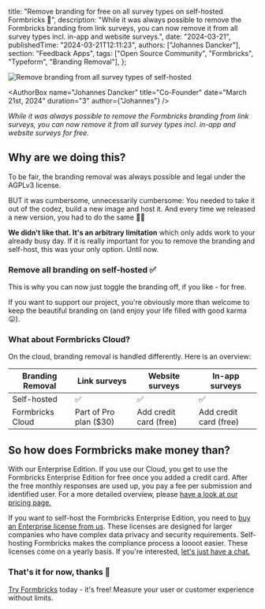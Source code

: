 
  title: "Remove branding for free on all survey types on self-hosted Formbricks 🎁",
  description:
    "While it was always possible to remove the Formbricks branding from link surveys, you can now remove it from all survey types incl. in-app and website surveys.",
  date: "2024-03-21",
  publishedTime: "2024-03-21T12:11:23",
  authors: ["Johannes Dancker"],
  section: "Feedback Apps",
  tags: ["Open Source Community", "Formbricks", "Typeform", "Branding Removal"],
};

<Image src={Header} alt="Remove branding from all survey types of self-hosted" className="w-full rounded-lg" />

<AuthorBox
  name="Johannes Dancker"
  title="Co-Founder"
  date="March 21st, 2024"
  duration="3"
  author={"Johannes"}
/>

_While it was always possible to remove the Formbricks branding from link surveys, you can now remove it from all survey types incl. in-app and website surveys for free._

## Why are we doing this?

To be fair, the branding removal was always possible and legal under the AGPLv3 license. 

BUT it was cumbersome, unnecessarily cumbersome: You needed to take it out of the codez, build a new image and host it. And every time we released a new version, you had to do the same 😮‍💨

**We didn't like that. It's an arbitrary limitation** which only adds work to your already busy day.  If it is really important for you to remove the branding and self-host, this was your only option. Until now.

### Remove all branding on self-hosted ✅

This is why you can now just toggle the branding off, if you like - for free.

If you want to support our project, you're obviously more than welcome to keep the beautiful branding on (and enjoy your life filled with good karma 😛).

### What about Formbricks Cloud?
On the cloud, branding removal is handled differently. Here is an overview:

| **Branding Removal** | Link surveys | Website surveys | In-app surveys |
| --- | --- | --- | --- |
| Self-hosted | ✅ | ✅ | ✅ |
| Formbricks Cloud | Part of Pro plan ($30) | Add credit card (free) | Add credit card (free) |

## So how does Formbricks make money than?

With our Enterprise Edition. If you use our Cloud, you get to use the Formbricks Enterprise Edition for free once you added a credit card. After the free monthly responses are used up, you pay a fee per submission and identified user. For a more detailed overview, please [have a look at our pricing page.](/pricing) 

If you want to self-host the Formbricks Enterprise Edition, you need to [buy an Enterprise license from us](/docs/self-hosting/enterprise). These licenses are designed for larger companies who have complex data privacy and security requirements. Self-hosting Formbricks makes the compliance process a loooot easier. These licenses come on a yearly basis. If you're interested, [let's just have a chat.](https://cal.com/johannes/30) 


### That's it for now, thanks 🚀

[Try Formbricks](https://app.formbricks.com/auth/signup) today - it's free! Measure your user or customer experience without limits.


